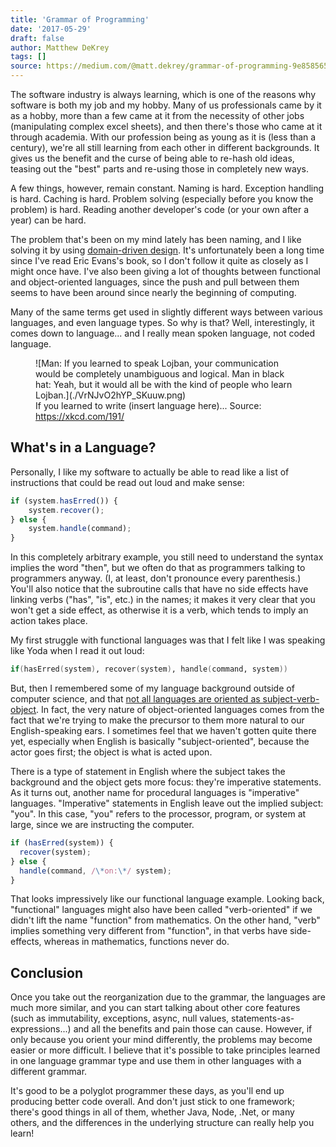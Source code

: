 ```yaml
---
title: 'Grammar of Programming'
date: '2017-05-29'
draft: false
author: Matthew DeKrey
tags: []
source: https://medium.com/@matt.dekrey/grammar-of-programming-9e85856544ba
---
```



The software industry is always learning, which is one of the reasons why software is both my job and my hobby. Many of us professionals came by it as a hobby, more than a few came at it from the necessity of other jobs (manipulating complex excel sheets), and then there's those who came at it through academia. With our profession being as young as it is (less than a century), we're all still learning from each other in different backgrounds. It gives us the benefit and the curse of being able to re-hash old ideas, teasing out the "best" parts and re-using those in completely new ways.

A few things, however, remain constant. Naming is hard. Exception handling is hard. Caching is hard. Problem solving (especially before you know the problem) is hard. Reading another developer's code (or your own after a year) can be hard.

The problem that's been on my mind lately has been naming, and I like solving it by using [domain-driven design](https://en.wikipedia.org/wiki/Domain-driven_design). It's unfortunately been a long time since I've read Eric Evans's book, so I don't follow it quite as closely as I might once have. I've also been giving a lot of thoughts between functional and object-oriented languages, since the push and pull between them seems to have been around since nearly the beginning of computing.

Many of the same terms get used in slightly different ways between various languages, and even language types. So why is that? Well, interestingly, it comes down to language... and I really mean spoken language, not coded language.

<figure>
	![Man: If you learned to speak Lojban, your communication would be completely
	unambiguous and logical. Man in black hat: Yeah, but it would all be with the
	kind of people who learn Lojban.](./VrNJvO2hYP_SKuuw.png)
	<FigCaption>
		If you learned to write (insert language here)... Source:
		<a href="https://xkcd.com/191/">https://xkcd.com/191/</a>
	</FigCaption>
</figure>

## What's in a Language?

Personally, I like my software to actually be able to read like a list of instructions that could be read out loud and make sense:

```js
if (system.hasErred()) {
	system.recover();
} else {
	system.handle(command);
}
```

In this completely arbitrary example, you still need to understand the syntax implies the word "then", but we often do that as programmers talking to programmers anyway. (I, at least, don't pronounce every parenthesis.) You'll also notice that the subroutine calls that have no side effects have linking verbs ("has", "is", etc.) in the names; it makes it very clear that you won't get a side effect, as otherwise it is a verb, which tends to imply an action takes place.

My first struggle with functional languages was that I felt like I was speaking like Yoda when I read it out loud:

```fsharp
if(hasErred(system), recover(system), handle(command, system))
```

But, then I remembered some of my language background outside of computer science, and that [not all languages are oriented as subject-verb-object](http://www.livescience.com/16541-original-human-language-yoda-sounded.html). In fact, the very nature of object-oriented languages comes from the fact that we're trying to make the precursor to them more natural to our English-speaking ears. I sometimes feel that we haven't gotten quite there yet, especially when English is basically "subject-oriented", because the actor goes first; the object is what is acted upon.

There is a type of statement in English where the subject takes the background and the object gets more focus: they're imperative statements. As it turns out, another name for procedural languages is "imperative" languages. "Imperative" statements in English leave out the implied subject: "you". In this case, "you" refers to the processor, program, or system at large, since we are instructing the computer.

```js
if (hasErred(system)) {
  recover(system);
} else {
  handle(command, /\*on:\*/ system);
}
```

That looks impressively like our functional language example. Looking back, "functional" languages might also have been called "verb-oriented" if we didn't lift the name "function" from mathematics. On the other hand, "verb" implies something very different from "function", in that verbs have side-effects, whereas in mathematics, functions never do.

## Conclusion

Once you take out the reorganization due to the grammar, the languages are much more similar, and you can start talking about other core features (such as immutability, exceptions, async, null values, statements-as-expressions...) and all the benefits and pain those can cause. However, if only because you orient your mind differently, the problems may become easier or more difficult. I believe that it's possible to take principles learned in one language grammar type and use them in other languages with a different grammar.

It's good to be a polyglot programmer these days, as you'll end up producing better code overall. And don't just stick to one framework; there's good things in all of them, whether Java, Node, .Net, or many others, and the differences in the underlying structure can really help you learn!
